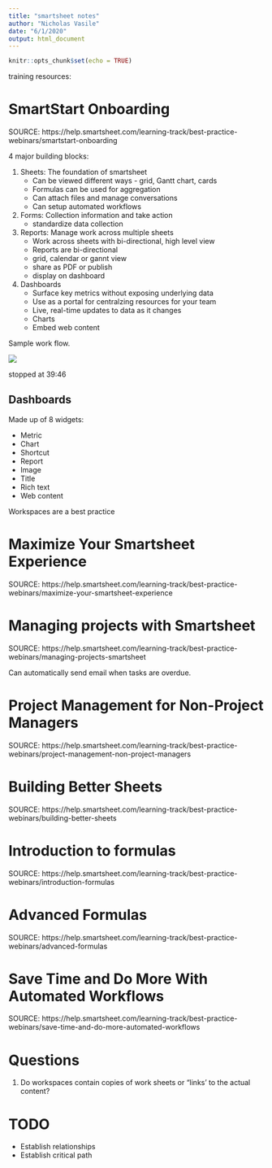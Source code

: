 ```yaml
---
title: "smartsheet notes"
author: "Nicholas Vasile"
date: "6/1/2020"
output: html_document
---
```


```r
knitr::opts_chunk$set(echo = TRUE)
```

training resources: 

# SmartStart Onboarding

SOURCE: https://help.smartsheet.com/learning-track/best-practice-webinars/smartstart-onboarding 


4 major building blocks:

1. Sheets: The foundation of smartsheet
    + Can be viewed different ways - grid, Gantt chart, cards
    + Formulas can be used for aggregation
    + Can attach files and manage conversations
    + Can setup automated workflows
    
2. Forms: Collection information and take action
    + standardize data collection

3. Reports: Manage work across multiple sheets
    + Work across sheets with bi-directional, high level view
    + Reports are bi-directional
    + grid, calendar or gannt view
    + share as PDF or publish
    + display on dashboard
    
4. Dashboards
    + Surface key metrics without exposing underlying data
    + Use as a portal for centralzing resources for your team
    + Live, real-time updates to data as it changes
    + Charts
    + Embed web content
    
Sample work flow.

![](sample_workflow.png)

stopped at 39:46

## Dashboards

Made up of 8 widgets:
 
* Metric
* Chart
* Shortcut
* Report
* Image
* Title
* Rich text
* Web content

Workspaces are a best practice

# Maximize Your Smartsheet Experience

SOURCE: https://help.smartsheet.com/learning-track/best-practice-webinars/maximize-your-smartsheet-experience 

# Managing projects with Smartsheet

SOURCE: https://help.smartsheet.com/learning-track/best-practice-webinars/managing-projects-smartsheet 

Can automatically send email when tasks are overdue.

# Project Management for Non-Project Managers

SOURCE: https://help.smartsheet.com/learning-track/best-practice-webinars/project-management-non-project-managers 

# Building Better Sheets

SOURCE: https://help.smartsheet.com/learning-track/best-practice-webinars/building-better-sheets 

# Introduction to formulas

SOURCE: https://help.smartsheet.com/learning-track/best-practice-webinars/introduction-formulas

# Advanced Formulas

SOURCE: https://help.smartsheet.com/learning-track/best-practice-webinars/advanced-formulas

# Save Time and Do More With Automated Workflows 

SOURCE: https://help.smartsheet.com/learning-track/best-practice-webinars/save-time-and-do-more-automated-workflows


# Questions

1. Do workspaces contain copies of work sheets or "links' to the actual content?



# TODO

* Establish relationships
* Establish critical path
